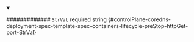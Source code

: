 
<details className="config-field" data-expandable="false" open>
<summary>

############# `StrVal` <span className="config-field-required" data-required="false">required</span> <span className="config-field-type">string</span> <span className="config-field-default"></span> <span className="config-field-enum"></span> {#controlPlane-coredns-deployment-spec-template-spec-containers-lifecycle-preStop-httpGet-port-StrVal}



</summary>



</details>
